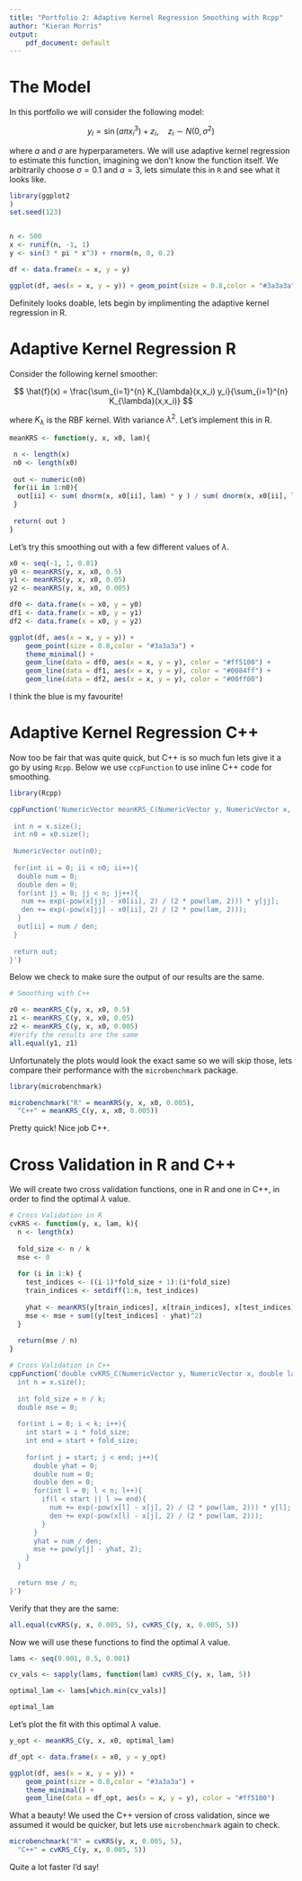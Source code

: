 ```yaml
---
title: "Portfolio 2: Adaptive Kernel Regression Smoothing with Rcpp"
author: "Kieran Morris"
output:
    pdf_document: default
---
```


# The Model

In this portfolio we will consider the following model:

$$ y_{i} = \sin(a \pi x_i^3) +z_i, \quad z_i \sim N(0, \sigma^2) $$

where $a$ and $\sigma$ are hyperparameters. We will use adaptive kernel regression to estimate this function, imagining we don't know the function itself. We arbitrarily choose $\sigma = 0.1$ and $a = 3$, lets simulate this in `R` and see what it looks like.

```r
library(ggplot2
)
set.seed(123)


n <- 500
x <- runif(n, -1, 1)
y <- sin(3 * pi * x^3) + rnorm(n, 0, 0.2)

df <- data.frame(x = x, y = y)

ggplot(df, aes(x = x, y = y)) + geom_point(size = 0.8,color = "#3a3a3a") + theme_minimal()

```

Definitely looks doable, lets begin by implimenting the adaptive kernel regression in R.

# Adaptive Kernel Regression R

Consider the following kernel smoother:

$$ \hat{f}(x) = \frac{\sum_{i=1}^{n} K_{\lambda}(x,x_i) y_i}{\sum_{i=1}^{n} K_{\lambda}(x,x_i)} $$

where $K_{\lambda}$ is the RBF kernel. With variance $\lambda^2$. Let's implement this in R.

```r
meanKRS <- function(y, x, x0, lam){

 n <- length(x)
 n0 <- length(x0)
 
 out <- numeric(n0)
 for(ii in 1:n0){
  out[ii] <- sum( dnorm(x, x0[ii], lam) * y ) / sum( dnorm(x, x0[ii], lam) )   
 }
 
 return( out )
}

```

Let's try this smoothing out with a few different values of $\lambda$.

```r
x0 <- seq(-1, 1, 0.01)
y0 <- meanKRS(y, x, x0, 0.5)
y1 <- meanKRS(y, x, x0, 0.05)
y2 <- meanKRS(y, x, x0, 0.005)

df0 <- data.frame(x = x0, y = y0)
df1 <- data.frame(x = x0, y = y1)
df2 <- data.frame(x = x0, y = y2)

ggplot(df, aes(x = x, y = y)) + 
    geom_point(size = 0.8,color = "#3a3a3a") + 
    theme_minimal() + 
    geom_line(data = df0, aes(x = x, y = y), color = "#ff5100") + 
    geom_line(data = df1, aes(x = x, y = y), color = "#0084ff") +
    geom_line(data = df2, aes(x = x, y = y), color = "#00ff00") 
```

I think the blue is my favourite! 

# Adaptive Kernel Regression C++

Now too be fair that was quite quick, but C++ is so much fun lets give it a go by using `Rcpp`. Below we use `ccpFunction` to use inline C++ code for smoothing.

```r
library(Rcpp)

cppFunction('NumericVector meanKRS_C(NumericVector y, NumericVector x, NumericVector x0, double lam){
 
 int n = x.size();
 int n0 = x0.size();
 
 NumericVector out(n0);
 
 for(int ii = 0; ii < n0; ii++){
  double num = 0;
  double den = 0;
  for(int jj = 0; jj < n; jj++){
   num += exp(-pow(x[jj] - x0[ii], 2) / (2 * pow(lam, 2))) * y[jj];
   den += exp(-pow(x[jj] - x0[ii], 2) / (2 * pow(lam, 2)));
  }
  out[ii] = num / den;
 }
 
 return out;
}')

```

Below we check to make sure the output of our results are the same.

```r
# Smoothing with C++

z0 <- meanKRS_C(y, x, x0, 0.5)
z1 <- meanKRS_C(y, x, x0, 0.05)
z2 <- meanKRS_C(y, x, x0, 0.005)
#Verify the results are the same
all.equal(y1, z1)

```

Unfortunately the plots would look the exact same so we will skip those, lets compare their performance with  the `microbenchmark` package.

```r
library(microbenchmark)

microbenchmark("R" = meanKRS(y, x, x0, 0.005),
  "C++" = meanKRS_C(y, x, x0, 0.005))

```

Pretty quick! Nice job C++.

# Cross Validation in R and C++

We will create two cross validation functions, one in R and one in C++, in order to find the optimal $\lambda$ value.

```r
# Cross Validation in R
cvKRS <- function(y, x, lam, k){
  n <- length(x)
  
  fold_size <- n / k
  mse <- 0
  
  for (i in 1:k) {
    test_indices <- ((i-1)*fold_size + 1):(i*fold_size)
    train_indices <- setdiff(1:n, test_indices)
    
    yhat <- meanKRS(y[train_indices], x[train_indices], x[test_indices], lam)
    mse <- mse + sum((y[test_indices] - yhat)^2)
  }
  
  return(mse / n)
}

# Cross Validation in C++
cppFunction('double cvKRS_C(NumericVector y, NumericVector x, double lam, int k){
  int n = x.size();
  
  int fold_size = n / k;
  double mse = 0;
  
  for(int i = 0; i < k; i++){
    int start = i * fold_size;
    int end = start + fold_size;
    
    for(int j = start; j < end; j++){
      double yhat = 0;
      double num = 0;
      double den = 0;
      for(int l = 0; l < n; l++){
        if(l < start || l >= end){
          num += exp(-pow(x[l] - x[j], 2) / (2 * pow(lam, 2))) * y[l];
          den += exp(-pow(x[l] - x[j], 2) / (2 * pow(lam, 2)));
        }
      }
      yhat = num / den;
      mse += pow(y[j] - yhat, 2);
    }
  }
  
  return mse / n;
}')

```

Verify that they are the same:

```r
all.equal(cvKRS(y, x, 0.005, 5), cvKRS_C(y, x, 0.005, 5))
```

Now we will use these functions to find the optimal $\lambda$ value.

```r

lams <- seq(0.001, 0.5, 0.001)

cv_vals <- sapply(lams, function(lam) cvKRS_C(y, x, lam, 5))

optimal_lam <- lams[which.min(cv_vals)]

optimal_lam

```

Let's plot the fit with this optimal $\lambda$ value.

```r

y_opt <- meanKRS_C(y, x, x0, optimal_lam)

df_opt <- data.frame(x = x0, y = y_opt)

ggplot(df, aes(x = x, y = y)) + 
    geom_point(size = 0.8,color = "#3a3a3a") + 
    theme_minimal() + 
    geom_line(data = df_opt, aes(x = x, y = y), color = "#ff5100")

```

What a beauty! We used the C++ version of cross validation, since we assumed it would be quicker, but lets use `microbenchmark` again to check.

```r

microbenchmark("R" = cvKRS(y, x, 0.005, 5),
  "C++" = cvKRS_C(y, x, 0.005, 5))

```

Quite a lot faster I'd say!


